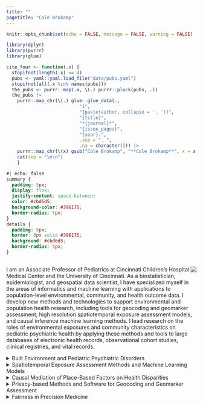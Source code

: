 ```yaml
---
title: ""
pagetitle: "Cole Brokamp"
---
```


```r
knitr::opts_chunk$set(echo = FALSE, message = FALSE, warning = FALSE)
```
```r
library(dplyr)
library(purrr)
library(glue)

cite_four <- function(.x) {
  stopifnot(length(.x) <= 4)
  pubs <- yaml::yaml.load_file("data/pubs.yaml")
  stopifnot(all(.x %in% names(pubs)))
  the_pubs <- purrr::map(.x, \(.) purrr::pluck(pubs, .))
  the_pubs |>
    purrr::map_chr(\(.) glue::glue_data(.,
                           "1",
                           "{paste(author, collapse = ', ')}",
                           "{title}",
                           "*{journal}*",
                           "{issue_pages}",
                           "{year}.",
                           .sep = ". ",
                           .na = character())) |>
    purrr::map_chr(\(x) gsub("Cole Brokamp", "**Cole Brokamp**", x = x, fixed = TRUE)) |>
    cat(sep = "\n\n")
	}
```

```css
#| echo: false
summary {
  padding: 5px;
  display: flex;
  justify-content: space-between;
  color: #cbd6d5;
  background-color: #396175;
  border-radius: 5px;
}
details {
  padding: 5px;
  border: 0px solid #396175;
  background: #cbd6d5;
  border-radius: 5px;
}
```

##

<img src='cole_circle.png' align='right' style="max-height: 270px">

I am an Associate Professor of Pediatrics at Cincinnati Children’s Hospital Medical Center and the University of Cincinnati.
As a biostatistician, epidemiologist, and geospatial data scientist, I have specialized myself in the areas of informatics and machine learning with applications to population-level environmental, community, and health outcome data.
I develop new methods and technologies to support environmental and population health research, including tools for geocoding and geomarker assessment, high resolution spatiotemporal exposure assessment models, and causal inference machine learning methods.
I lead research on the roles of environmental exposures and community characteristics on pediatric psychiatric health by applying these methods and tools to large databases of electronic health records, observational cohort studies, clinical registries, and vital records.


<details><summary> Built Environment and Pediatric Psychiatric Disorders </summary>
Building on advanced exposure assessment has allowed me to lead epidemiological studies on the impacts of the built environment (e.g., fine particulate matter, greenspace, community deprivation) on psychiatric and neurobehavioral pediatric health outcomes. I lead the first study to associate fine particulate matter with psychiatric outcomes in children and adolescents, using both electronic health record studies, as well as smaller, longitudinal panel studies.
```r
#| results: asis
cite_four(c("vancil-2022", "zundel-2022", "rasnick-2021", "brokamp-2019b"))
```
</details>

<details><summary> Spatiotemporal Exposure Assessment Methods and Machine Learning Models </summary>

My early career was spent developing spatiotemporal exposure assessment models for environmental pollutants and community characteristics based on machine learning techniques.  This work includes the first machine learning or ensemble model used to assess exposure to elemental components of particulate matter. Recent introduction of remote sensing satellite data has allowed for extension of the land use random forest model to produce daily estimates of air pollution back to 2000 at a resolution of 1 x 1 km. 
I created a nationwide, census tract-level, and validated community material deprivation index that has been used and cited by over 75 different published scientific studies. It was originally created to estimate the causal impact of community material deprivation on hospitalization during the first year of life, but has also been used across several medical subspecialties to quantify health disparities. 

```r
#| results: asis
cite_four(c("brokamp-2022", "brokamp-2019", "brokamp-2018", "brokamp-2017"))
```

</details>

<details><summary>Causal Mediation of Place-Based Factors on Health Disparities</summary>

I have used advanced causal modeling techniques coupled with population-wide health registries linked to extant social and environmental determinants of health data sources to study the mechanisms behind racial health disparities. This has included neighborhood-level drivers of all-cause hospitalization disparities and more detailed analyses within specific disease groups, including pediatric inflammatory bowel disease, asthma, sickle cell anemia, type I diabetes, and psychiatric disorders. 

```r
#| results: asis
cite_four(c("brokamp-2024", "smith-2023", "esteban-2022", "zanobetti-2022"))
```

</details>
  
<details><summary>Privacy-based Methods and Software for Geocoding and Geomarker Assessment</summary>

I have developed a novel approach and accompanying software package called DeGAUSS which overcomes multiple privacy-related challenges in the use of address data in multi-site studies and also serves as a more general reproducible and scalable research tool for geocoding and geomarker assessment. This approach is currently being implemented in a wide variety of national environmental health studies. Extending this approach into a scalable and sustainable framework for automated integration of disparate and heterogeneous geomarkers via spatiotemporal location has reduced the need for manual data curation and specialized expertise required to utilize them within biomedical research studies.

```r
#| results: asis
cite_four(c("manning-2024", "rasnick-2023", "ryan-2020", "brokamp-2017b"))
```
</details>

<details><summary>Fairness in Precision Medicine</summary>

My research group has lead several studies on the racial and ethnic fairness of precision medicine tools used in clinical and epidemiologic settings. We have been the first to uncover racial biases in commonly used asthma diagnosis and cystic fibrosis exacerbation clinical precision medicine tools. Additionally, we have focused on the racial biases that can be introduced into epidemiologic research through the use of commonly used exposure assessment and community characteristics tools.

```r
#| results: asis
cite_four(c("colegate-2024", "pennington-2022"))
```
</details>


